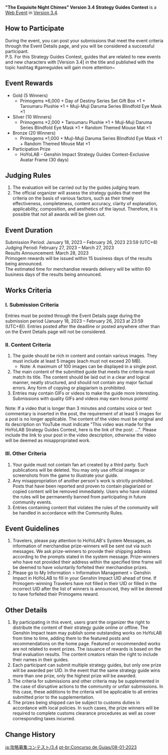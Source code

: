 {{Event
|name              = "The Exquisite Night Chimes" Version 3.4 Strategy Guides Contest
|image             = The Exquisite Night Chimes Version 3.4 Strategy Guides Contest.png
|type              = Web
|group             = Submission
|time_known        = yes
|time_start        = 2023-01-18 12:00:00
|time_start_offset = GMT+8
|time_end          = 2023-02-26 23:59:59
|time_end_offset   = GMT+8
|link              = https://www.hoyolab.com/contribution/221
}}
{{Description|Hello, Travelers!<br>Version 3.4 "The Exquisite Night Chimes" is now online, and the new area, Desert of Hadramaveth is now available. Come and explore now! Also, the Strategy Guides Contest for the new Version has begun today~}}
'''"The Exquisite Night Chimes" Version 3.4 Strategy Guides Contest''' is a [[Web Event]] in [[Version 3.4]].

==How to Participate==
During the event, you can post your submissions that meet the event criteria through the Event Details page, and you will be considered a successful participant.<br>
P.S. For this Strategy Guides Contest, guides that are related to new events and new characters with [Version 3.4] in the title and published with the topic hashtag #gameguides will gain more attention~

==Event Rewards==
* Gold (5 Winners)
** Primogems ×6,000 + Day of Destiny Series Set Gift Box ×1 + Taroumaru Plushie ×1 + Muji-Muji Daruma Series Blindfold Eye Mask ×1
* Silver (10 Winners)
** Primogems ×2,000 + Taroumaru Plushie ×1 + Muji-Muji Daruma Series Blindfold Eye Mask ×1 + Random Themed Mouse Mat ×1
* Bronze (20 Winners)
** Primogems ×1,000 + Muji-Muji Daruma Series Blindfold Eye Mask ×1 + Random Themed Mouse Mat ×1
* Participation Prize
** HoYoLAB - Genshin Impact Strategy Guides Contest-Exclusive Avatar Frame (30 days)

==Judging Rules==
# The evaluation will be carried out by the guides judging team.
# The official organizer will assess the strategy guides that meet the criteria on the basis of various factors, such as their timely effectiveness, completeness, content accuracy, clarity of explanation, applicability, composition, and aesthetics of the layout. Therefore, it is possible that not all awards will be given out.

==Event Duration==
Submission Period: January 18, 2023 – February 26, 2023 23:59 (UTC+8)<br>
Judging Period: February 27, 2023 – March 27, 2023<br>
Results Announcement: March 28, 2023<br>
Primogem rewards will be issued within 15 business days of the results being announced.<br>
The estimated time for merchandise rewards delivery will be within 60 business days of the results being announced.

==Works Criteria==
===I. Submission Criteria===
Entries must be posted through the Event Details page during the submission period (January 18, 2023 – February 26, 2023 at 23:59 (UTC+8)). Entries posted after the deadline or posted anywhere other than on the Event Details page will not be considered.

===II. Content Criteria===
# The guide should be rich in content and contain various images. They must include at least 5 images (each must not exceed 20 MB).
#*Note: A maximum of 100 images can be displayed in a single post.
# The main content of the submitted guide that meets the criteria must match its title. The content should be laid out in a clear and logical manner, neatly structured, and should not contain any major factual errors. Any form of copying or plagiarism is prohibited.
# Entries may contain GIFs or videos to make the guide more interesting. Submissions with quality GIFs and videos may earn bonus points!
Note: If a video that is longer than 3 minutes and contains voice or text commentary is inserted in the post, the requirement of at least 5 images for a post is no longer applicable. The content of the video must be original and its description on YouTube must indicate "This video was made for the HoYoLAB Strategy Guides Contest, here is the link of the post: ...". Please include the link to your post in the video description, otherwise the video will be deemed as misappropriated work.

===III. Other Criteria===
# Your guide must not contain fan art created by a third party. Such publications will be deleted. You may only use official images or screenshots from the game to illustrate your guide.
# Any misappropriation of another person's work is strictly prohibited. Posts that have been reported and proven to contain plagiarized or copied content will be removed immediately. Users who have violated the rules will be permanently banned from participating in future community events.
# Entries containing content that violates the rules of the community will be handled in accordance with the Community Rules.

==Event Guidelines==
# Travelers, please pay attention to HoYoLAB's System Messages, as information of merchandise prize-winners will be sent out via such messages. We ask prize-winners to provide their shipping address according to the prompts stated in the system message. Prize-winners who have not provided their address within the specified time frame will be deemed to have voluntarily forfeited their merchandise prizes.
# Please go to My Information > Information Management > Genshin Impact in HoYoLAB to fill in your Genshin Impact UID ahead of time. If Primogem-winning Travelers have not filled in their UID or filled in the incorrect UID after the list of winners is announced, they will be deemed to have forfeited their Primogems reward.

==Other Details==
# By participating in this event, users grant the organizer the right to distribute the content of their strategy guide online or offline. The Genshin Impact team may publish some outstanding works on HoYoLAB from time to time, adding them to the featured posts and recommendations on the home page. Featured or recommended works are not related to event prizes. The issuance of rewards is based on the final evaluation results. The content creators retain the right to include their names in their guides.
# Each participant can submit multiple strategy guides, but only one prize will be awarded per UID. In the event that the same strategy guide wins more than one prize, only the highest prize will be awarded.
# The criteria for submissions and other criteria may be supplemented in the case of disruptive actions to the community or unfair submissions. In this case, these additions to the criteria will be applicable to all entries submitted prior to the supplementation.
# The prizes being shipped can be subject to customs duties in accordance with local policies. In such cases, the prize winners will be required to complete customs clearance procedures as well as cover corresponding taxes incurred.

==Change History==
{{Change History|3.4}}

[[ja:攻略募集コンテスト/3.4]]
[[pt-br:Concurso de Guias/08-01-2023]]